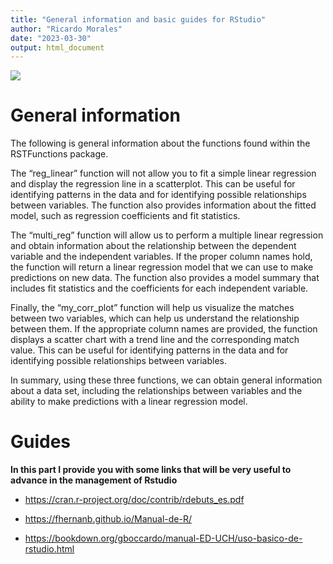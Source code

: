 ```yaml
---
title: "General information and basic guides for RStudio"
author: "Ricardo Morales"
date: "2023-03-30"
output: html_document
---
```


![](images/640px-Logotipo_Ikiam-05.png)

# General information

The following is general information about the functions found within the RSTFunctions package.

The "reg_linear" function will not allow you to fit a simple linear regression and display the regression line in a scatterplot. This can be useful for identifying patterns in the data and for identifying possible relationships between variables. The function also provides information about the fitted model, such as regression coefficients and fit statistics.

The "multi_reg" function will allow us to perform a multiple linear regression and obtain information about the relationship between the dependent variable and the independent variables. If the proper column names hold, the function will return a linear regression model that we can use to make predictions on new data. The function also provides a model summary that includes fit statistics and the coefficients for each independent variable.

Finally, the "my_corr_plot" function will help us visualize the matches between two variables, which can help us understand the relationship between them. If the appropriate column names are provided, the function displays a scatter chart with a trend line and the corresponding match value. This can be useful for identifying patterns in the data and for identifying possible relationships between variables.

In summary, using these three functions, we can obtain general information about a data set, including the relationships between variables and the ability to make predictions with a linear regression model.

# Guides

**In this part I provide you with some links that will be very useful to advance in the management of Rstudio**

-   <https://cran.r-project.org/doc/contrib/rdebuts_es.pdf>

-   <https://fhernanb.github.io/Manual-de-R/>

-   <https://bookdown.org/gboccardo/manual-ED-UCH/uso-basico-de-rstudio.html>
